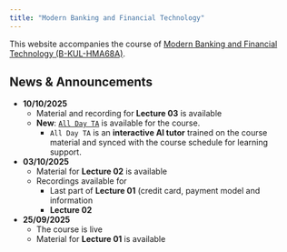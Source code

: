 ```yaml
---
title: "Modern Banking and Financial Technology"
---
```


This website accompanies the course of [Modern Banking and Financial Technology (B-KUL-HMA68A)](https://onderwijsaanbod.kuleuven.be/2025/syllabi/e/HMA68AE.htm).

## News & Announcements
- **10/10/2025**
	- Material and recording for **Lecture 03** is available
    - **New**: [`All Day TA`](https://app.alldayta.com/katholieke-universiteit-leuven/mbft) is available for the course.
        - `All Day TA` is an **interactive AI tutor** trained on the course material and synced with the course schedule for learning support.
- **03/10/2025**
	- Material for **Lecture 02** is available
    - Recordings available for 
        - Last part of **Lecture 01** (credit card, payment model and information
        - **Lecture 02**
- **25/09/2025**
	- The course is live
	- Material for **Lecture 01** is available
